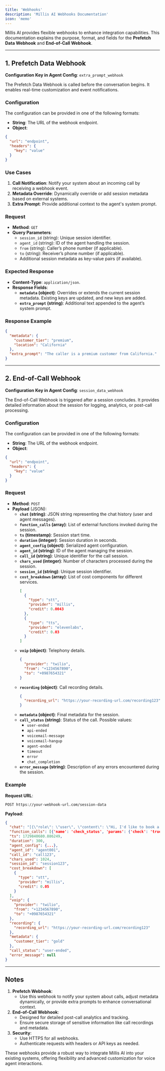 ```yaml
---
title: 'Webhooks'
description: 'Millis AI Webhooks Documentation'
icon: 'memo'
---
```


Millis AI provides flexible webhooks to enhance integration capabilities. This documentation explains the purpose, format, and fields for the **Prefetch Data Webhook** and **End-of-Call Webhook**.

---

## **1. Prefetch Data Webhook**
**Configuration Key in Agent Config**: `extra_prompt_webhook`

The Prefetch Data Webhook is called before the conversation begins. It enables real-time customization and event notifications.

### Configuration
The configuration can be provided in one of the following formats:
- **String**: The URL of the webhook endpoint.
- **Object**:
```json
{
  "url": "endpoint",
  "headers": {
    "key": "value"
  }
}
```

### **Use Cases**
1. **Call Notification**: Notify your system about an incoming call by receiving a webhook event.
2. **Metadata Override**: Dynamically override or add session metadata based on external systems.
3. **Extra Prompt**: Provide additional context to the agent's system prompt.

### **Request**
- **Method**: `GET`
- **Query Parameters**:
  - `session_id` (string): Unique session identifier.
  - `agent_id` (string): ID of the agent handling the session.
  - `from` (string): Caller’s phone number (if applicable).
  - `to` (string): Receiver’s phone number (if applicable).
  - Additional session metadata as key-value pairs (if available).

### **Expected Response**
- **Content-Type**: `application/json`.
- **Response Fields**:
  - **`metadata` (object)**: Overrides or extends the current session metadata. Existing keys are updated, and new keys are added.
  - **`extra_prompt` (string)**: Additional text appended to the agent’s system prompt.

### **Response Example**
```json
{
  "metadata": {
    "customer_tier": "premium",
    "location": "California"
  },
  "extra_prompt": "The caller is a premium customer from California."
}
```

---

## **2. End-of-Call Webhook**
**Configuration Key in Agent Config**: `session_data_webhook`

The End-of-Call Webhook is triggered after a session concludes. It provides detailed information about the session for logging, analytics, or post-call processing.

### Configuration
The configuration can be provided in one of the following formats:
- **String**: The URL of the webhook endpoint.
- **Object**:
```json
{
  "url": "endpoint",
  "headers": {
    "key": "value"
  }
}
```

### **Request**
- **Method**: `POST`
- **Payload** (JSON):
  - **`chat` (string)**: JSON string representing the chat history (user and agent messages).
  - **`function_calls` (array)**: List of external functions invoked during the session.
  - **`ts` (timestamp)**: Session start time.
  - **`duration` (integer)**: Session duration in seconds.
  - **`agent_config` (object)**: Serialized agent configuration.
  - **`agent_id` (string)**: ID of the agent managing the session.
  - **`call_id` (string)**: Unique identifier for the call session.
  - **`chars_used` (integer)**: Number of characters processed during the session.
  - **`session_id` (string)**: Unique session identifier.
  - **`cost_breakdown` (array)**: List of cost components for different services.
    ```json
    [
      {
        "type": "stt",
        "provider": "millis",
        "credit": 0.0043
      },
      {
        "type": "tts",
        "provider": "elevenlabs",
        "credit": 0.03
      }
    ]
    ```
  - **`voip` (object)**: Telephony details.
    ```json
    {
      "provider": "twilio",
      "from": "+1234567890",
      "to": "+0987654321"
    }
    ```
  - **`recording` (object)**: Call recording details.
    ```json
    {
      "recording_url": "https://your-recording-url.com/recording123"
    }
    ```
  - **`metadata` (object)**: Final metadata for the session.
  - **`call_status` (string)**: Status of the call. Possible values:
    - `user-ended`
    - `api-ended`
    - `voicemail-message`
    - `voicemail-hangup`
    - `agent-ended`
    - `timeout`
    - `error`
    - `chat_completion`
  - **`error_message` (string)**: Description of any errors encountered during the session.

### **Example**
**Request URL**:
```http
POST https://your-webhook-url.com/session-data
```

**Payload**:
```json
{
  "chat": "[{\"role\": \"user\", \"content\": \"Hi, I'd like to book a flight.\"}, {\"role\": \"assistant\", \"content\": \"Sure! Can you provide the destination and date?\"}]",
  "function_calls": [{'name': 'check_status', 'params': {'check': 'true', 'order_id': 6689, 'session_id': '-OA1XVnwRGpaameIakJb'}}],
  "ts": 1729840680.886249,
  "duration": 300,
  "agent_config": {...},
  "agent_id": "agent001",
  "call_id": "call123",
  "chars_used": 1024,
  "session_id": "session123",
  "cost_breakdown": [
    {
      "type": "stt",
      "provider": "millis",
      "credit": 0.05
    }
  ],
  "voip": {
    "provider": "twilio",
    "from": "+1234567890",
    "to": "+0987654321"
  },
  "recording": {
    "recording_url": "https://your-recording-url.com/recording123"
  },
  "metadata": {
    "customer_tier": "gold"
  },
  "call_status": "user-ended",
  "error_message": null
}
```

---

## **Notes**
1. **Prefetch Webhook**:
   - Use this webhook to notify your system about calls, adjust metadata dynamically, or provide extra prompts to enhance conversational context.
2. **End-of-Call Webhook**:
   - Designed for detailed post-call analytics and tracking.
   - Ensure secure storage of sensitive information like call recordings and metadata.
3. **Security**:
   - Use HTTPS for all webhooks.
   - Authenticate requests with headers or API keys as needed.

These webhooks provide a robust way to integrate Millis AI into your existing systems, offering flexibility and advanced customization for voice agent interactions.